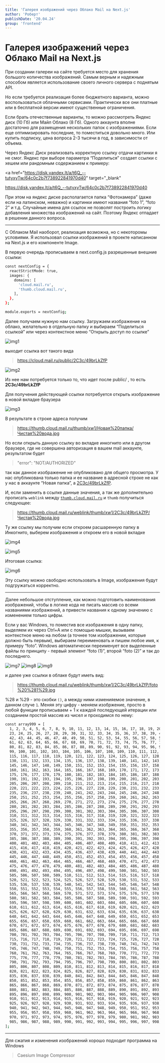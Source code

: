 ```yaml
---
title: 'Галерея изображений через Облако Mail на Next.js'
author: 'Роберт'
publishDate: '20.04.24'
group: 'frontend'
---
```


# Галерея изображений через Облако Mail на Next.js

При создании галереи на сайте требуется место для хранения большого количества изображений. Самым верным и надежным способом является использование своего личного сервера с поднятым API.

Но если требуется реализация более бюджетного варианта, можно воспользоваться облачными сервисами.
Практически все они платные или в бесплатной версии имеют существенные ограничения.

Если брать отечественные варианты, то можно рассмотреть Яндекс диск (10 Гб) или Майл Облако (8 Гб). Одного аккаунта вполне достаточно для размещения нескольких папок с изображениями. Если еще оптимизировать последние, то поместиться довольно много. Или купить подписку, цена вопроса 2-3 тысячи в год, в зависимости от объема.

Через Яндекс Диск реализовать корректную ссылку отдачи картинки я не смог. Яндекс при выборе параметра “Поделиться” создает ссылки с хешем или рандомным содержанием к примеру:

<a
  href="https://disk.yandex.lt/a/t6Q_--tutyxyTw/64c0c2b7f738922841970d40"
  target="_blank"
>
  https://disk.yandex.lt/a/t6Q_--tutyxyTw/64c0c2b7f738922841970d40
</a>

При этом на яндекс диске располагается папка “Фотокамера” (даже если на латинском, неважно) и картинки имеют названия “foto 1”, “foto 2” и т.д.
Случайные имена для ссылок не позволят построить логику добавления множества изображений на сайт. Поэтому Яндекс отпадает в решении данного вопроса.

---

С Облаком Mail наоборот, реализация возможна, но с некоторомы условиями. Я использовал ссылки изображений в проекте написанном на Next.js и его компоненте Image.

В первую очередь прописываем в next.config.js разрешенные внешние ссылки:

```bash
const nextConfig = {
  reactStrictMode: true,
  images: {
    domains: [
      'cloud.mail.ru',
      'thumb.cloud.mail.ru',
    ],
  },
};

module.exports = nextConfig;
```

Далее получаем нужную нам ссылку. Загружаем изображение на облако, желательно в отдельную папку и выбираем “Поделиться ссылкой” или через контекстное меню “Открыть доступ по ссылке”

![img1](/images/blog-img/frontend/img1.jpg)

выходит ссылка вот такого вида

> https://cloud.mail.ru/public/2C3c/49brLkZfP

![img2](/images/blog-img/frontend/img2.jpg)

Из нее нам потребуется только то, что идет после public/ , то есть **2C3c/49brLkZfP**

Для получения действующей ссылки потребуется открыть изображение в новой вкладке браузера

![img3](/images/blog-img/frontend/img3.jpg)

В результате в строке адреса получим

> https://thumb.cloud.mail.ru/thumb/xw1/Новая%20папка/Чистая%20вода.jpg

Но если открыть данную ссылку во вкладке инкогнито или в другом браузере, где не совершена авторизация в вашем mail аккаунте, результатом будет

> "error": "NOT/AUTHORIZED"

так как данное изображение не опубликовано для общего просмотра. У нас опубликована только папка и ее название в адресной строке не как у нас в аккаунте “Новая папка”, а [2C3c/49brLkZfP](https://cloud.mail.ru/public/2C3c/49brLkZfP).

И, если заменить в ссылке данные значения, а так же дополнительно прописать `weblink` между [`thumb.cloud.mail.ru`](http://thumb.cloud.mail.ru/) и `thumb` получиться следующее:

> https://thumb.cloud.mail.ru/weblink/thumb/xw1/2C3c/49brLkZfP/Чистая%20вода.jpg

Ту же ссылку мы получим если откроем расшаренную папку в Инкогнито, выберем изображения и откроем его в новой вкладке

![img4](/images/blog-img/frontend/img4.jpg)

![img5](/images/blog-img/frontend/img5.jpg)

Итоговая ссылка:

![img6](/images/blog-img/frontend/img6.jpg)

Эту ссылку можно свободно использовать в Image, изображения будут подгружаться корректно.

---

Далее небольшое отступление, как можно подготовить наименования изображений, чтобы в логике кода не писать массив со всеми названиями изображений, а привести названия к одному значению с изменением только цифры.

Если у вас Windows, то поместив все изображения в одну папку, выделяем их через Ctrl+A или с помощью мышки, вызываем контекстное меню на любом (а точнее том изображении, которые должно быть первым), выбираем переименовать и пишем любое имя, к примеру “foto”.
Windows автоматически переименует все выделенные файлы по принципу - первый элемент “foto (1)”, второй “foto (2)” и так до последнего.

![img7](/images/blog-img/frontend/img7.jpg)
![img8](/images/blog-img/frontend/img8.jpg)
![img9](/images/blog-img/frontend/img9.jpg)

и далее уже ссылки в облаке будут иметь вид:

> https://thumb.cloud.mail.ru/weblink/thumb/xw1/2C3c/49brLkZfP/foto%20%281%29.jpg

%28 и %29 - это скобки `()`, а между ними изменияемое значение, в данном случе `1`. Меняя эту цифру - меняем изобржение, просто в любой функции прописываем + 1 к каждой последующей итерации или созданием простой массив из чисел и проходимся по нему:

```bash
const array999 = [
  1, 2, 3, 4, 5, 6, 7, 8, 9, 10, 11, 12, 13, 14, 15, 16, 17, 18, 19, 20, 21, 22,
  23, 24, 25, 26, 27, 28, 29, 30, 31, 32, 33, 34, 35, 36, 37, 38, 39, 40, 41,
  42, 43, 44, 45, 46, 47, 48, 49, 50, 51, 52, 53, 54, 55, 56, 57, 58, 59, 60,
  61, 62, 63, 64, 65, 66, 67, 68, 69, 70, 71, 72, 73, 74, 75, 76, 77, 78, 79,
  80, 81, 82, 83, 84, 85, 86, 87, 88, 89, 90, 91, 92, 93, 94, 95, 96, 97, 98,
  99, 100, 101, 102, 103, 104, 105, 106, 107, 108, 109, 110, 111, 112, 113, 114,
  115, 116, 117, 118, 119, 120, 121, 122, 123, 124, 125, 126, 127, 128, 129,
  130, 131, 132, 133, 134, 135, 136, 137, 138, 139, 140, 141, 142, 143, 144,
  145, 146, 147, 148, 149, 150, 151, 152, 153, 154, 155, 156, 157, 158, 159,
  160, 161, 162, 163, 164, 165, 166, 167, 168, 169, 170, 171, 172, 173, 174,
  175, 176, 177, 178, 179, 180, 181, 182, 183, 184, 185, 186, 187, 188, 189,
  190, 191, 192, 193, 194, 195, 196, 197, 198, 199, 200, 201, 202, 203, 204,
  205, 206, 207, 208, 209, 210, 211, 212, 213, 214, 215, 216, 217, 218, 219,
  220, 221, 222, 223, 224, 225, 226, 227, 228, 229, 230, 231, 232, 233, 234,
  235, 236, 237, 238, 239, 240, 241, 242, 243, 244, 245, 246, 247, 248, 249,
  250, 251, 252, 253, 254, 255, 256, 257, 258, 259, 260, 261, 262, 263, 264,
  265, 266, 267, 268, 269, 270, 271, 272, 273, 274, 275, 276, 277, 278, 279,
  280, 281, 282, 283, 284, 285, 286, 287, 288, 289, 290, 291, 292, 293, 294,
  295, 296, 297, 298, 299, 300, 301, 302, 303, 304, 305, 306, 307, 308, 309,
  310, 311, 312, 313, 314, 315, 316, 317, 318, 319, 320, 321, 322, 323, 324,
  325, 326, 327, 328, 329, 330, 331, 332, 333, 334, 335, 336, 337, 338, 339,
  340, 341, 342, 343, 344, 345, 346, 347, 348, 349, 350, 351, 352, 353, 354,
  355, 356, 357, 358, 359, 360, 361, 362, 363, 364, 365, 366, 367, 368, 369,
  370, 371, 372, 373, 374, 375, 376, 377, 378, 379, 380, 381, 382, 383, 384,
  385, 386, 387, 388, 389, 390, 391, 392, 393, 394, 395, 396, 397, 398, 399,
  400, 401, 402, 403, 404, 405, 406, 407, 408, 409, 410, 411, 412, 413, 414,
  415, 416, 417, 418, 419, 420, 421, 422, 423, 424, 425, 426, 427, 428, 429,
  430, 431, 432, 433, 434, 435, 436, 437, 438, 439, 440, 441, 442, 443, 444,
  445, 446, 447, 448, 449, 450, 451, 452, 453, 454, 455, 456, 457, 458, 459,
  460, 461, 462, 463, 464, 465, 466, 467, 468, 469, 470, 471, 472, 473, 474,
  475, 476, 477, 478, 479, 480, 481, 482, 483, 484, 485, 486, 487, 488, 489,
  490, 491, 492, 493, 494, 495, 496, 497, 498, 499, 500, 501, 502, 503, 504,
  505, 506, 507, 508, 509, 510, 511, 512, 513, 514, 515, 516, 517, 518, 519,
  520, 521, 522, 523, 524, 525, 526, 527, 528, 529, 530, 531, 532, 533, 534,
  535, 536, 537, 538, 539, 540, 541, 542, 543, 544, 545, 546, 547, 548, 549,
  550, 551, 552, 553, 554, 555, 556, 557, 558, 559, 560, 561, 562, 563, 564,
  565, 566, 567, 568, 569, 570, 571, 572, 573, 574, 575, 576, 577, 578, 579,
  580, 581, 582, 583, 584, 585, 586, 587, 588, 589, 590, 591, 592, 593, 594,
  595, 596, 597, 598, 599, 600, 601, 602, 603, 604, 605, 606, 607, 608, 609,
  610, 611, 612, 613, 614, 615, 616, 617, 618, 619, 620, 621, 622, 623, 624,
  625, 626, 627, 628, 629, 630, 631, 632, 633, 634, 635, 636, 637, 638, 639,
  640, 641, 642, 643, 644, 645, 646, 647, 648, 649, 650, 651, 652, 653, 654,
  655, 656, 657, 658, 659, 660, 661, 662, 663, 664, 665, 666, 667, 668, 669,
  670, 671, 672, 673, 674, 675, 676, 677, 678, 679, 680, 681, 682, 683, 684,
  685, 686, 687, 688, 689, 690, 691, 692, 693, 694, 695, 696, 697, 698, 699,
  700, 701, 702, 703, 704, 705, 706, 707, 708, 709, 710, 711, 712, 713, 714,
  715, 716, 717, 718, 719, 720, 721, 722, 723, 724, 725, 726, 727, 728, 729,
  730, 731, 732, 733, 734, 735, 736, 737, 738, 739, 740, 741, 742, 743, 744,
  745, 746, 747, 748, 749, 750, 751, 752, 753, 754, 755, 756, 757, 758, 759,
  760, 761, 762, 763, 764, 765, 766, 767, 768, 769, 770, 771, 772, 773, 774,
  775, 776, 777, 778, 779, 780, 781, 782, 783, 784, 785, 786, 787, 788, 789,
  790, 791, 792, 793, 794, 795, 796, 797, 798, 799, 800, 801, 802, 803, 804,
  805, 806, 807, 808, 809, 810, 811, 812, 813, 814, 815, 816, 817, 818, 819,
  820, 821, 822, 823, 824, 825, 826, 827, 828, 829, 830, 831, 832, 833, 834,
  835, 836, 837, 838, 839, 840, 841, 842, 843, 844, 845, 846, 847, 848, 849,
  850, 851, 852, 853, 854, 855, 856, 857, 858, 859, 860, 861, 862, 863, 864,
  865, 866, 867, 868, 869, 870, 871, 872, 873, 874, 875, 876, 877, 878, 879,
  880, 881, 882, 883, 884, 885, 886, 887, 888, 889, 890, 891, 892, 893, 894,
  895, 896, 897, 898, 899, 900, 901, 902, 903, 904, 905, 906, 907, 908, 909,
  910, 911, 912, 913, 914, 915, 916, 917, 918, 919, 920, 921, 922, 923, 924,
  925, 926, 927, 928, 929, 930, 931, 932, 933, 934, 935, 936, 937, 938, 939,
  940, 941, 942, 943, 944, 945, 946, 947, 948, 949, 950, 951, 952, 953, 954,
  955, 956, 957, 958, 959, 960, 961, 962, 963, 964, 965, 966, 967, 968, 969,
  970, 971, 972, 973, 974, 975, 976, 977, 978, 979, 980, 981, 982, 983, 984,
  985, 986, 987, 988, 989, 990, 991, 992, 993, 994, 995, 996, 997, 998, 999,
];
```

---

Для сжатия и изменения изображений хорошо подходит программа на Windows

> Caesium Image Compressor
